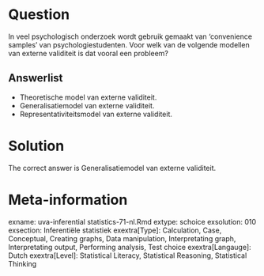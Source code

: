 Question
========

In veel psychologisch onderzoek wordt gebruik gemaakt van 'convenience samples' van psychologiestudenten. Voor welk van de volgende modellen van externe validiteit is dat vooral een probleem? 

Answerlist
----------
* Theoretische model van externe validiteit.
* Generalisatiemodel van externe validiteit.
* Representativiteitsmodel van externe validiteit.

Solution
========

The correct answer is  Generalisatiemodel van externe validiteit. 

Meta-information
================
exname: uva-inferential statistics-71-nl.Rmd 
extype: schoice 
exsolution: 010 
exsection: Inferentiële statistiek
exextra[Type]: Calculation, Case, Conceptual, Creating graphs, Data manipulation, Interpretating graph, Interpretating output, Performing analysis, Test choice 
exextra[Langauge]: Dutch 
exextra[Level]: Statistical Literacy, Statistical Reasoning, Statistical Thinking 
